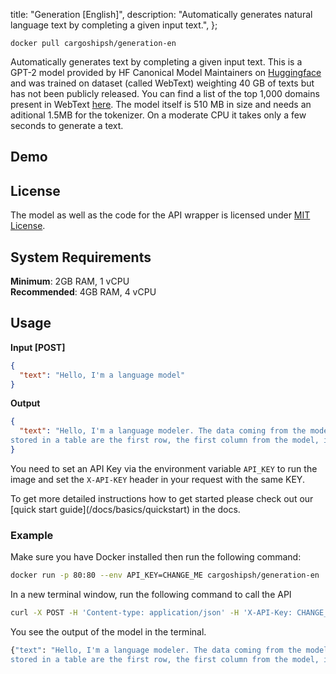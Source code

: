 
  title: "Generation [English]",
  description: "Automatically generates natural language text by completing a given input text.",
};

```
docker pull cargoshipsh/generation-en
```

Automatically generates text by completing a given input text. This is a GPT-2 model provided by HF Canonical Model Maintainers on [Huggingface](https://huggingface.co/gpt2) and was trained on dataset (called WebText) weighting 40 GB of texts but has not been publicly released. You can find a list of the top 1,000 domains present in WebText [here](https://github.com/openai/gpt-2/blob/master/domains.txt). The model itself is 510 MB in size and needs an aditional 1.5MB for the tokenizer. On a moderate CPU it takes only a few seconds to generate a text.

## Demo

<TextGenerationEnDemo />

## License

The model as well as the code for the API wrapper is licensed under [MIT License](https://opensource.org/license/mit/).

## System Requirements

**Minimum**: 2GB RAM, 1 vCPU<br/>
**Recommended**: 4GB RAM, 4 vCPU

## Usage

**Input [POST]**

```json
{
  "text": "Hello, I'm a language model"
}
```

**Output**

```json
{
  "text": "Hello, I'm a language modeler. The data coming from the model is the value of the model's function. For example, the values
stored in a table are the first row, the first column from the model, if any, and the"
}
```

You need to set an API Key via the environment variable `API_KEY` to run the image and set the `X-API-KEY` header in your request with the same KEY.

<Callout type="note" title="Need a more detailed setup guide?">
  To get more detailed instructions how to get started please check out our [quick start
  guide](/docs/basics/quickstart) in the docs.
</Callout>

### Example

Make sure you have Docker installed then run the following command:

```bash
docker run -p 80:80 --env API_KEY=CHANGE_ME cargoshipsh/generation-en
```

In a new terminal window, run the following command to call the API

```bash
curl -X POST -H 'Content-type: application/json' -H 'X-API-Key: CHANGE_ME' --data '{"text": "Hello, I'm a language model"}' http://localhost:80
```

You see the output of the model in the terminal.

```bash
{"text": "Hello, I'm a language modeler. The data coming from the model is the value of the model's function. For example, the values
stored in a table are the first row, the first column from the model, if any, and the"}
```

<DiscordCTA />

